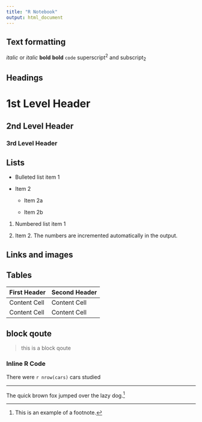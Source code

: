 ---
title: "R Notebook"
output: html_document
---

Text formatting 
------------------------------------------------------------

*italic*  or _italic_
**bold**   __bold__
`code`
superscript^2^ and subscript~2~

Headings
------------------------------------------------------------

# 1st Level Header

## 2nd Level Header

### 3rd Level Header

Lists
------------------------------------------------------------

*   Bulleted list item 1

*   Item 2

    * Item 2a

    * Item 2b

1.  Numbered list item 1

1.  Item 2. The numbers are incremented automatically in the output.

Links and images
------------------------------------------------------------

<!-- <http://example.com> -->

<!-- [linked phrase](http://example.com) -->

<!-- ![optional caption text](path/to/img.png) -->

Tables 
------------------------------------------------------------

First Header  | Second Header
------------- | -------------
Content Cell  | Content Cell
Content Cell  | Content Cell



block qoute
------------------------------------------------------------
> this is a block qoute


### Inline R Code
There were `r nrow(cars)` cars studied


******

The quick brown fox jumped over the lazy dog.[^quick-fox]

[^quick-fox]: This is an example of a footnote.
